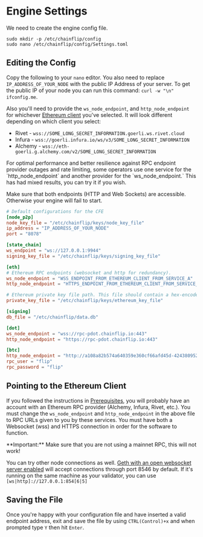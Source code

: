 
# Engine Settings

We need to create the engine config file.

```shell copy
sudo mkdir -p /etc/chainflip/config
sudo nano /etc/chainflip/config/Settings.toml
```

## Editing the Config

Copy the following to your `nano` editor. You also need to replace `IP_ADDRESS_OF_YOUR_NODE` with the public IP Address of your server. To get the public IP of your node you can run this command: `curl -w "\n" ifconfig.me`.&#x20;

Also you'll need to provide the `ws_node_endpoint`, and `http_node_endpoint` for whichever [Ethereum client](#pointing-to-the-ethereum-client) you've selected. It will look different depending on which client you select:

- Rivet - `wss://SOME_LONG_SECRET_INFORMATION.goerli.ws.rivet.cloud`
- Infura - `wss://goerli.infura.io/ws/v3/SOME_LONG_SECRET_INFORMATION`
- Alchemy - `wss://eth-goerli.g.alchemy.com/v2/SOME_LONG_SECRET_INFORMATION`

<Callout type="info">
For optimal performance and better resilience against RPC endpoint provider outages and rate limiting, some operators use one service for the `http_node_endpoint` and another provider for the `ws_node_endpoint.` This has had mixed results, you can try it if you wish.

Make sure that both endpoints (HTTP and Web Sockets) are accessible. Otherwise your engine will fail to start.

</Callout>

```toml
# Default configurations for the CFE
[node_p2p]
node_key_file = "/etc/chainflip/keys/node_key_file"
ip_address = "IP_ADDRESS_OF_YOUR_NODE"
port = "8078"

[state_chain]
ws_endpoint = "ws://127.0.0.1:9944"
signing_key_file = "/etc/chainflip/keys/signing_key_file"

[eth]
# Ethereum RPC endpoints (websocket and http for redundancy).
ws_node_endpoint = "WSS_ENDPOINT_FROM_ETHEREUM_CLIENT_FROM_SERVICE_A"
http_node_endpoint = "HTTPS_ENDPOINT_FROM_ETHEREUM_CLIENT_FROM_SERVICE_B"

# Ethereum private key file path. This file should contain a hex-encoded private key.
private_key_file = "/etc/chainflip/keys/ethereum_key_file"

[signing]
db_file = "/etc/chainflip/data.db"

[dot]
ws_node_endpoint = "wss://rpc-pdot.chainflip.io:443"
http_node_endpoint = "https://rpc-pdot.chainflip.io:443"

[btc]
http_node_endpoint = "http://a108a82b574a640359e360cf66afd45d-424380952.eu-central-1.elb.amazonaws.com"
rpc_user = "flip"
rpc_password = "flip"

```

## Pointing to the Ethereum Client

If you followed the instructions in [Prerequisites](prerequisites.md), you will probably have an account with an Ethereum RPC provider (Alchemy, Infura, Rivet, etc.). You must change the `ws_node_endpoint` and `http_node_endpoint` in the above file to RPC URLs given to you by these services. You must have both a Websocket (wss) and HTTPS connection in order for the software to function.

<Callout type="warning">
  **Important:** Make sure that you are not using a mainnet RPC, this will not
  work!
</Callout>

You can try other node connections as well. [Geth with an open websocket server enabled](https://geth.ethereum.org/docs/rpc/server#websocket-server) will accept connections through port 8546 by default. If it's running on the same machine as your validator, you can use `[ws|http]://127.0.0.1:854[6|5]`

## Saving the File

Once you're happy with your configuration file and have inserted a valid endpoint address, exit and save the file by using `CTRL(Control)+x` and when prompted type `Y` then hit `Enter`.
